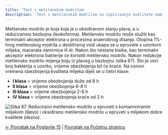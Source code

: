 ```yaml
---
title: 'Test s metilenskim modrilom'
description: 'Test s metilenskim modrilom za ispitivanje kvalitete namirnica'
---
```



Metilensko modrilo je boja koja je u oksidiranom stanju plava, a u reduciranom bezbojna (leukoforma). Metilensko modrilo može služiti kao terminalni akceptor elektrona u procesima anaerobnog disanja. Otopina 1%-tnog metilenskog modrila u destiliranoj vodi ukapa se u epruvete s uzorkom mlijeka, macerata namirnice ili dr. Nakon što nestane kisika, kao terminalni akceptor elektrona bakterije će koristiti metilensko modrilo. Nakon redukcije metilensko modrilo mijenja boju iz plavog u bezbojnu (slika 67). Što je veći broj bakterija u uzorku, vrijeme obezbojenja bit će kraće. Na osnovi vremena obezbojenja kvaliteta mlijeka dijeli se u četiri klase:

- **I klasa** = vrijeme obezbojenja duže od 8 h
- **II klasa** = vrijeme obezbojenja 6-8 h
- **III klasa** = vrijeme obezbojenja 2-6 h
- **IV klasa** = vrijeme obezbojenja kraće od 2 h

![Slika 67. Reducirano metilensko modrilo u epruveti s kontaminiranim mlijekom (lijevo) i oksidirano metilensko modrilo u epruveti s mlijekom dobre kvalitete (desno).](/images/slika67.jpg)

[← Povratak na Poglavlje 15](../) | [Povratak na Početnu stranicu](/)


